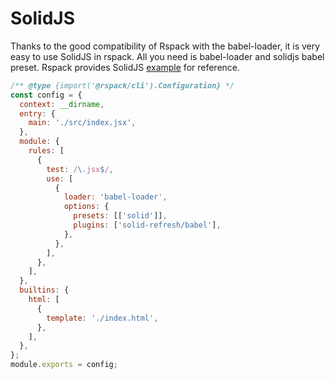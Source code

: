 # SolidJS

Thanks to the good compatibility of Rspack with the babel-loader, it is very easy to use SolidJS in rspack. All you need is babel-loader and solidjs babel preset. Rspack provides SolidJS [example](https://github.com/rspack-contrib/rspack-examples/tree/main/rspack/solid) for reference.

```js title="rspack.config.js"
/** @type {import('@rspack/cli').Configuration} */
const config = {
  context: __dirname,
  entry: {
    main: './src/index.jsx',
  },
  module: {
    rules: [
      {
        test: /\.jsx$/,
        use: [
          {
            loader: 'babel-loader',
            options: {
              presets: [['solid']],
              plugins: ['solid-refresh/babel'],
            },
          },
        ],
      },
    ],
  },
  builtins: {
    html: [
      {
        template: './index.html',
      },
    ],
  },
};
module.exports = config;
```
